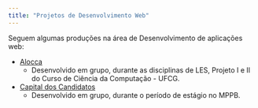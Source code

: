 ```yaml
---
title: "Projetos de Desenvolvimento Web"
---
```


Seguem algumas produções na área de Desenvolvimento de aplicações web:

* [Alocca](http://alocca-91315.firebaseapp.com)
  + Desenvolvido em grupo, durante as disciplinas de LES, Projeto I e II do Curso de Ciência da Computação - UFCG.
* [Capital dos Candidatos](http://capitaldoscandidatos.info)
  + Desenvolvido em grupo, durante o período de estágio no MPPB.
